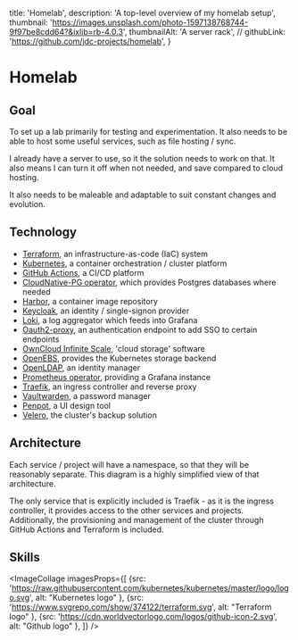   title: 'Homelab',
  description: 'A top-level overview of my homelab setup',
  thumbnail: 'https://images.unsplash.com/photo-1597138768744-9f97be8cdd64?&ixlib=rb-4.0.3',
  thumbnailAlt: 'A server rack',
  // githubLink: 'https://github.com/jdc-projects/homelab',
}


# Homelab

## Goal

To set up a lab primarily for testing and experimentation.
It also needs to be able to host some useful services, such as file hosting / sync.

I already have a server to use, so it the solution needs to work on that.
It also means I can turn it off when not needed, and save compared to cloud hosting.

It also needs to be maleable and adaptable to suit constant changes and evolution.

## Technology

- [Terraform](https://www.terraform.io/), an infrastructure-as-code (IaC) system
- [Kubernetes](https://kubernetes.io/), a container orchestration / cluster platform
- [GitHub Actions](https://github.com/features/actions), a CI/CD platform
- [CloudNative-PG operator](https://cloudnative-pg.io/), which provides Postgres databases where needed
- [Harbor](https://goharbor.io/), a container image repository
- [Keycloak](https://www.keycloak.org/), an identity / single-signon provider
- [Loki](https://grafana.com/oss/loki/), a log aggregator which feeds into Grafana
- [Oauth2-proxy](https://oauth2-proxy.github.io/oauth2-proxy/), an authentication endpoint to add SSO to certain endpoints
- [OwnCloud Infinite Scale](https://owncloud.com/infinite-scale), 'cloud storage' software
- [OpenEBS](https://openebs.io/), provides the Kubernetes storage backend
- [OpenLDAP](https://www.openldap.org/), an identity manager
- [Prometheus operator](https://prometheus-operator.dev/), providing a Grafana instance
- [Traefik](https://traefik.io/traefik/), an ingress controller and reverse proxy
- [Vaultwarden](https://www.vaultwarden.net/), a password manager
- [Penpot](https://penpot.app/), a UI design tool
- [Velero](https://velero.io/), the cluster's backup solution

## Architecture

Each service / project will have a namespace, so that they will be reasonably separate.
This diagram is a highly simplified view of that architecture.

The only service that is explicitly included is Traefik - as it is the ingress controller, it provides access to the other services and projects.
Additionally, the provisioning and management of the cluster through GitHub Actions and Terraform is included.

<CaptionedImage src={ArchitectureDiagram} caption='Architecture for my homelab' maw={800} />

## Skills

<ImageCollage imagesProps={[
  {src: 'https://raw.githubusercontent.com/kubernetes/kubernetes/master/logo/logo.svg', alt: "Kubernetes logo" },
  {src: 'https://www.svgrepo.com/show/374122/terraform.svg', alt: "Terraform logo" },
  {src: 'https://cdn.worldvectorlogo.com/logos/github-icon-2.svg', alt: "Github logo" },
]} />
